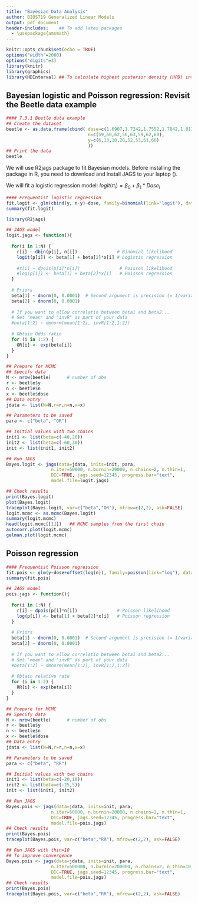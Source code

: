 ```yaml
---
title: "Bayesian Data Analysis"
author: BIOS719 Generalized Linear Models 
output: pdf_document
header-includes:    ## To add latex packages
  - \usepackage{amsmath}
---
```


```r
knitr::opts_chunk$set(echo = TRUE)
options("width"=2000)
options("digits"=3)
library(knitr)
library(graphics)
library(HDInterval) ## To calculate highest posterior density (HPD) interval
```

## Bayesian logistic and Poisson regression: Revisit the Beetle data example

```r
#### 7.3.1 Beetle data example 
## Create the dataset
beetle <- as.data.frame(cbind( dose=c(1.6907,1.7242,1.7552,1.7842,1.8113,1.8369,1.861,1.8839),
                               n=c(59,60,62,56,63,59,62,60),
                               y=c(6,13,18,28,52,53,61,60)
                               ))
## Print the data
beetle
```

We will use R2jags package to fit Bayesian models. Before installing the package in R, you need to download and install JAGS to your laptop (\url{https://sourceforge.net/projects/mcmc-jags/files/JAGS/4.x/}).

We will fit a logistic regression model: $logit(\pi_i) = \beta_0 + \beta_1*Dose_i$

```r
#### Frequentist logistic regression
fit.logit <- glm(cbind(y, n-y)~dose, family=binomial(link="logit"), data=beetle)
summary(fit.logit)
```

```r
library(R2jags)
```

\newpage
```r
## JAGS model
logit.jags <- function(){
  
  for(i in 1:N) {
    r[i] ~ dbin(p[i], n[i])               # Binomial likelihood
    logit(p[i]) <- beta[1] + beta[2]*x[i] # Logistic regression
    
    #r[i] ~ dpois(p[i]*n[i])               # Poisson likelihood
    #log(p[i]) <- beta[1] + beta[2]*x[i]   # Poisson regression 
  }
  
  # Priors
  beta[1] ~ dnorm(0, 0.0001)  # Second argument is precision (= 1/variance)
  beta[2] ~ dnorm(0, 0.0001) 
  
  # If you want to allow correlatio between beta1 and beta2...
  # Set "mean" and "invR" as part of your data
  #beta[1:2] ~ dmnorm(mean[1:2], invR[1:2,1:2])
  
  # Obtain Odds ratio
  for (i in 1:2) {
    OR[i] <- exp(beta[i])
  }
}

## Prepare for MCMC
## Specify data
N <- nrow(beetle)      # number of obs
r <- beetle$y
n <- beetle$n
x <- beetle$dose
## Data entry
jdata <- list(N=N,r=r,n=n,x=x)

## Parameters to be saved
para <- c("beta", "OR")

## Initial values with two chains
init1 <- list(beta=c(-40,20))
init2 <- list(beta=c(-60,30))
init <- list(init1, init2)

## Run JAGS
Bayes.logit <- jags(data=jdata, inits=init, para,
                 n.iter=50000, n.burnin=20000, n.chains=2, n.thin=1,
                 DIC=TRUE, jags.seed=12345, progress.bar="text",
                 model.file=logit.jags)
```

\newpage
```r
## Check results
print(Bayes.logit)
plot(Bayes.logit)
traceplot(Bayes.logit, var=c("beta","OR"), mfrow=c(2,2), ask=FALSE)
logit.mcmc <- as.mcmc(Bayes.logit)
summary(logit.mcmc)
head(logit.mcmc[[1]])   ## MCMC samples from the first chain
autocorr.plot(logit.mcmc)
gelman.plot(logit.mcmc)
```

\newpage
## Poisson regression
```r
#### Frequentist Poisson regression
fit.pois <- glm(y~dose+offset(log(n)), family=poisson(link="log"), data=beetle)
summary(fit.pois)
```

```r
## JAGS model
pois.jags <- function(){
  
  for(i in 1:N) {
    r[i] ~ dpois(p[i]*n[i])               # Poisson likelihood
    log(p[i]) <- beta[1] + beta[2]*x[i]   # Poisson regression 
  }
  
  # Priors
  beta[1] ~ dnorm(0, 0.0001)  # Second argument is precision (= 1/variance)
  beta[2] ~ dnorm(0, 0.0001) 
  
  # If you want to allow correlatio between beta1 and beta2...
  # Set "mean" and "invR" as part of your data
  #beta[1:2] ~ dmnorm(mean[1:2], invR[1:2,1:2])
  
  # Obtain relative rate
  for (i in 1:2) {
    RR[i] <- exp(beta[i])
  }
}

## Prepare for MCMC
## Specify data
N <- nrow(beetle)      # number of obs
r <- beetle$y
n <- beetle$n
x <- beetle$dose
## Data entry
jdata <- list(N=N,r=r,n=n,x=x)

## Parameters to be saved
para <- c("beta", "RR")

## Initial values with two chains
init1 <- list(beta=c(-20,10))
init2 <- list(beta=c(-25,5))
init <- list(init1, init2)

## Run JAGS
Bayes.pois <- jags(data=jdata, inits=init, para,
                 n.iter=50000, n.burnin=20000, n.chains=2, n.thin=1,
                 DIC=TRUE, jags.seed=12345, progress.bar="text",
                 model.file=pois.jags)
## Check results
print(Bayes.pois)
traceplot(Bayes.pois, var=c("beta","RR"), mfrow=c(2,2), ask=FALSE)

## Run JAGS with thin=10
## To improve convergence
Bayes.pois <- jags(data=jdata, inits=init, para,
                 n.iter=500000, n.burnin=200000, n.chains=2, n.thin=10,
                 DIC=TRUE, jags.seed=12345, progress.bar="text",
                 model.file=pois.jags)
## Check results
print(Bayes.pois)
traceplot(Bayes.pois, var=c("beta","RR"), mfrow=c(2,2), ask=FALSE)
```